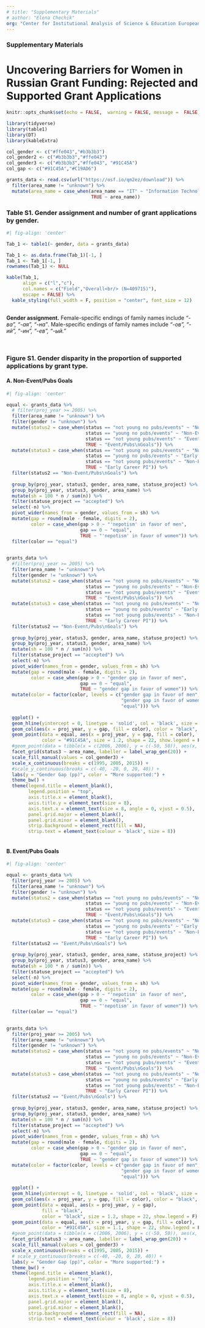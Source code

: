 ```yaml
---
# title: "Supplementary Materials"
# author: "Elena Chechik"
org: "Center for Institutional Analysis of Science & Education European University at St. Petersburg"
---
```


### Supplementary Materials

# Uncovering Barriers for Women in Russian Grant Funding: Rejected and Supported Grant Applications

```r
knitr::opts_chunk$set(echo = FALSE,  warning = FALSE, message =  FALSE)
```

```r
library(tidyverse)
library(table1)
library(DT)
library(kableExtra)
```

```r
col_gender <- c("#ffe043","#b3b3b3")
col_gender2 <- c("#b3b3b3","#ffe043")
col_gender3 <- c("#b3b3b3","#ffe043", "#91C45A")
col_gap <- c("#91C45A","#C19AD6")
```

```r
grants_data <- read.csv(url("https://osf.io/qm2ez/download")) %>%
  filter(area_name != "unknown") %>%
  mutate(area_name = case_when(area_name == "IT" ~ "Information Technology",
                               TRUE ~ area_name))

```

### Table S1. Gender assignment and number of grant applications by gender.

```r
#| fig-align: 'center'

Tab_1 <- table1(~ gender, data = grants_data)

Tab_1 <- as.data.frame(Tab_1)[-1, ]
Tab_1 <- Tab_1[-1, ]
rownames(Tab_1) <- NULL

kable(Tab_1,
      align = c("l","c"),
      col.names = c("Field","Overall<br/> (N=409715)"),
      escape = FALSE) %>% 
  kable_styling(full_width = F, position = "center", font_size = 12)
  
```

**Gender assignment.** Female-specific endings of family names include *"-ва", "-ая", "-на"*. Male-specific endings of family names include *"-ов", "-ий", "-ин", "-ев", "-ый."*

<br /> 

### Figure S1. Gender disparity in the proportion of supported applications by grant type.

#### A. Non-Event/Pubs Goals

```r
#| fig-align: 'center'

equal <- grants_data %>% 
  # filter(proj_year >= 2005) %>% 
  filter(area_name != "unknown") %>% 
  filter(gender != "unknown") %>% 
  mutate(status2 = case_when(status == "not young no pubs/events" ~ "Non-Event/Pubs\nGoals",
                             status == "young no pubs/events" ~ "Non-Event/Pubs\nGoals",
                             status == "not young pubs/events" ~ "Event/Pubs\nGoals",
                             TRUE ~ "Event/Pubs\nGoals")) %>% 
  mutate(status3 = case_when(status == "not young no pubs/events" ~ "Non-Early Career PI",
                             status == "young no pubs/events" ~ "Early Career PI",
                             status == "not young pubs/events" ~ "Non-Early Career PI",
                             TRUE ~ "Early Career PI")) %>% 
  filter(status2 == "Non-Event/Pubs\nGoals") %>% 
  
  group_by(proj_year, status3, gender, area_name, statuse_project) %>% count() %>% ungroup() %>%
  group_by(proj_year, status3, gender, area_name) %>% 
  mutate(sh = 100 * n / sum(n)) %>% 
  filter(statuse_project == "accepted") %>% 
  select(-n) %>% 
  pivot_wider(names_from = gender, values_from = sh) %>% 
  mutate(gap = round(male - female, digits = 2),
         color = case_when(gap > 0 ~ "'nepotism' in favor of men",
                           gap == 0 ~ "equal",
                           TRUE ~ "'nepotism' in favor of women")) %>% ungroup() %>% 
  filter(color == "equal")

  
grants_data %>% 
  #filter(proj_year >= 2005) %>% 
  filter(area_name != "unknown") %>% 
  filter(gender != "unknown") %>% 
  mutate(status2 = case_when(status == "not young no pubs/events" ~ "Non-Event/Pubs\nGoals",
                             status == "young no pubs/events" ~ "Non-Event/Pubs\nGoals",
                             status == "not young pubs/events" ~ "Event/Pubs\nGoals",
                             TRUE ~ "Event/Pubs\nGoals")) %>% 
  mutate(status3 = case_when(status == "not young no pubs/events" ~ "Non-Early Career PI",
                             status == "young no pubs/events" ~ "Early Career PI",
                             status == "not young pubs/events" ~ "Non-Early Career PI",
                             TRUE ~ "Early Career PI")) %>% 
  filter(status2 == "Non-Event/Pubs\nGoals") %>% 
  
  group_by(proj_year, status3, gender, area_name, statuse_project) %>% count() %>% ungroup() %>%
  group_by(proj_year, status3, gender, area_name) %>% 
  mutate(sh = 100 * n / sum(n)) %>% 
  filter(statuse_project == "accepted") %>% 
  select(-n) %>% 
  pivot_wider(names_from = gender, values_from = sh) %>% 
  mutate(gap = round(male - female, digits = 2),
         color = case_when(gap > 0 ~ "gender gap in favor of men",
                           gap == 0 ~ "equal",
                           TRUE ~ "gender gap in favor of women")) %>% ungroup() %>% 
  mutate(color = factor(color, levels = c("gender gap in favor of men", 
                                          "gender gap in favor of women",
                                          "equal"))) %>% 
  
  ggplot() +
  geom_hline(yintercept = 0, linetype = 'solid', col = 'black', size = 0.2) +
  geom_col(aes(x = proj_year, y = gap, fill = color), color = "black", size = 0.1) + 
  geom_point(data = equal, aes(x = proj_year, y = gap, fill = color), 
             color = "#91C45A", size = 1.2, shape = 22, show.legend = F) + 
  #geom_point(data = tibble(x = c(2006, 2006), y = c(-50, 50)), aes(x, y), color = "white") +
  facet_grid(status3 ~ area_name, labeller = label_wrap_gen(20)) +
  scale_fill_manual(values = col_gender3) +
  scale_x_continuous(breaks = c(1995, 2005, 2015)) +
  #scale_y_continuous(breaks = c(-40, -20, 0, 20, 40)) +
  labs(y = "Gender Gap (pp)", color = "Мore supported:") +
  theme_bw() +
  theme(legend.title = element_blank(),
        legend.position = "top",
        axis.title.x = element_blank(),
        axis.title.y = element_text(size = 8),
        axis.text.x = element_text(size = 8, angle = 0, vjust = 0.5),
        panel.grid.major = element_blank(),
        panel.grid.minor = element_blank(),
        strip.background = element_rect(fill = NA), 
        strip.text = element_text(colour = 'black', size = 8))
   
```

#### B. Event/Pubs Goals

```r
#| fig-align: 'center'

equal <- grants_data %>% 
  filter(proj_year >= 2005) %>% 
  filter(area_name != "unknown") %>% 
  filter(gender != "unknown") %>% 
  mutate(status2 = case_when(status == "not young no pubs/events" ~ "Non-Event/Pubs\nGoals",
                             status == "young no pubs/events" ~ "Non-Event/Pubs\nGoals",
                             status == "not young pubs/events" ~ "Event/Pubs\nGoals",
                             TRUE ~ "Event/Pubs\nGoals")) %>% 
  mutate(status3 = case_when(status == "not young no pubs/events" ~ "Non-Early Career PI",
                             status == "young no pubs/events" ~ "Early Career PI",
                             status == "not young pubs/events" ~ "Non-Early Career PI",
                             TRUE ~ "Early Career PI")) %>% 
  filter(status2 == "Event/Pubs\nGoals") %>% 
  
  group_by(proj_year, status3, gender, area_name, statuse_project) %>% count() %>% ungroup() %>%
  group_by(proj_year, status3, gender, area_name) %>% 
  mutate(sh = 100 * n / sum(n)) %>% 
  filter(statuse_project == "accepted") %>% 
  select(-n) %>% 
  pivot_wider(names_from = gender, values_from = sh) %>% 
  mutate(gap = round(male - female, digits = 2),
         color = case_when(gap > 0 ~ "'nepotism' in favor of men",
                           gap == 0 ~ "equal",
                           TRUE ~ "'nepotism' in favor of women")) %>% ungroup() %>% 
  filter(color == "equal")

  
grants_data %>% 
  filter(proj_year >= 2005) %>% 
  filter(area_name != "unknown") %>% 
  filter(gender != "unknown") %>% 
  mutate(status2 = case_when(status == "not young no pubs/events" ~ "Non-Event/Pubs\nGoals",
                             status == "young no pubs/events" ~ "Non-Event/Pubs\nGoals",
                             status == "not young pubs/events" ~ "Event/Pubs\nGoals",
                             TRUE ~ "Event/Pubs\nGoals")) %>% 
  mutate(status3 = case_when(status == "not young no pubs/events" ~ "Non-Early Career PI",
                             status == "young no pubs/events" ~ "Early Career PI",
                             status == "not young pubs/events" ~ "Non-Early Career PI",
                             TRUE ~ "Early Career PI")) %>% 
  filter(status2 == "Event/Pubs\nGoals") %>% 
  
  group_by(proj_year, status3, gender, area_name, statuse_project) %>% count() %>% ungroup() %>%
  group_by(proj_year, status3, gender, area_name) %>% 
  mutate(sh = 100 * n / sum(n)) %>% 
  filter(statuse_project == "accepted") %>% 
  select(-n) %>% 
  pivot_wider(names_from = gender, values_from = sh) %>% 
  mutate(gap = round(male - female, digits = 2),
         color = case_when(gap > 0 ~ "gender gap in favor of men",
                           gap == 0 ~ "equal",
                           TRUE ~ "gender gap in favor of women")) %>% ungroup() %>%   
  mutate(color = factor(color, levels = c("gender gap in favor of men", 
                                          "gender gap in favor of women",
                                          "equal"))) %>% 
  
  ggplot() +
  geom_hline(yintercept = 0, linetype = 'solid', col = 'black', size = 0.2) +
  geom_col(aes(x = proj_year, y = gap, fill = color), color = "black", size = 0.1) + 
  geom_point(data = equal, aes(x = proj_year, y = gap), 
             fill = "black",
             color = "black", size = 1.2, shape = 22, show.legend = F) +
  geom_point(data = equal, aes(x = proj_year, y = gap, fill = color), 
             color = "#91C45A", size = 1.1, shape = 22, show.legend = F) + 
  #geom_point(data = tibble(x = c(2006, 2006), y = c(-50, 50)), aes(x, y), color = "white") +
  facet_grid(status3 ~ area_name, labeller = label_wrap_gen(20)) +
  scale_fill_manual(values = col_gender3) +
  scale_x_continuous(breaks = c(1995, 2005, 2015)) +
  # scale_y_continuous(breaks = c(-40, -20, 0, 20, 40)) +
  labs(y = "Gender Gap (pp)", color = "Мore supported:") +
  theme_bw() +
  theme(legend.title = element_blank(),
        legend.position = "top",
        axis.title.x = element_blank(),
        axis.title.y = element_text(size = 8),
        axis.text.x = element_text(size = 8, angle = 0, vjust = 0.5),
        panel.grid.major = element_blank(),
        panel.grid.minor = element_blank(),
        strip.background = element_rect(fill = NA), 
        strip.text = element_text(colour = 'black', size = 8))
   
```

